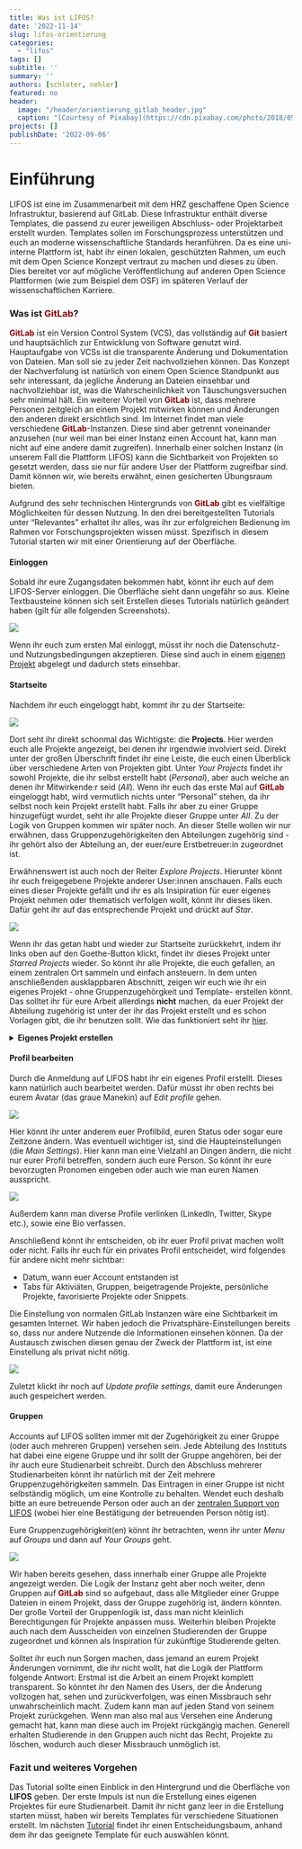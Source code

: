 ```yaml
---
title: Was ist LIFOS? 
date: '2022-11-14'
slug: lifos-orientierung
categories:
  - "lifos"
tags: []
subtitle: ''
summary: ''
authors: [schloter, nehler]   
featured: no
header:
  image: "/header/orientierung_gitlab_header.jpg" 
  caption: "[Courtesy of Pixabay](https://cdn.pixabay.com/photo/2018/05/26/14/53/directory-3431477_960_720.jpg)"
projects: []
publishDate: '2022-09-06'  
--- 
```

   
# Einführung   

LIFOS ist eine im Zusammenarbeit mit dem HRZ geschaffene Open Science Infrastruktur, basierend auf GitLab. Diese Infrastruktur enthält diverse Templates, die passend zu eurer jeweiligen Abschluss- oder Projektarbeit erstellt wurden. Templates sollen im Forschungsprozess unterstützen und euch an moderne wissenschaftliche Standards heranführen. Da es eine uni-interne Plattform ist, habt ihr einen lokalen, geschützten Rahmen, um euch mit dem Open Science Konzept vertraut zu machen und dieses zu üben. Dies bereitet vor auf mögliche Veröffentlichung auf anderen Open Science Plattformen (wie zum Beispiel dem OSF) im späteren Verlauf der wissenschaftlichen Karriere.

### Was ist <span style="color: darkred;">**GitLab**</span>? 

<span style="color: darkred;">**GitLab**</span> ist ein Version Control System (VCS), das vollständig auf <span style="color: darkred;">**Git**</span> basiert und hauptsächlich zur Entwicklung von Software genutzt wird. Hauptaufgabe von VCSs ist die transparente Änderung und Dokumentation von Dateien. Man soll sie zu jeder Zeit nachvollziehen können. Das Konzept der Nachverfolung ist natürlich von einem Open Science Standpunkt aus sehr interessant, da jegliche Änderung an Dateien einsehbar und nachvollziehbar ist, was die Wahrscheinlichkeit von Täuschungsversuchen sehr minimal hält. Ein weiterer Vorteil von <span style="color: darkred;">**GitLab**</span> ist, dass mehrere Personen zeitgleich an einem Projekt mitwirken können und Änderungen den anderen direkt ersichtlich sind. Im Internet findet man viele verschiedene <span style="color: darkred;">**GitLab**</span>-Instanzen. Diese sind aber getrennt voneinander anzusehen (nur weil man bei einer Instanz einen Account hat, kann man nicht auf eine andere damit zugreifen). Innerhalb einer solchen Instanz (in unserem Fall die Plattform LIFOS) kann die Sichtbarkeit von Projekten so gesetzt werden, dass sie nur für andere User der Plattform zugreifbar sind. Damit können wir, wie bereits erwähnt, einen gesicherten Übungsraum bieten. 

Aufgrund des sehr technischen Hintergrunds von <span style="color: darkred;">**GitLab**</span> gibt es vielfältige Möglichkeiten für dessen Nutzung. In den drei bereitgestellten Tutorials unter "Relevantes" erhaltet ihr alles, was ihr zur erfolgreichen Bedienung im Rahmen vor Forschungsprojekten wissen müsst. Spezifisch in diesem Tutorial starten wir mit einer Orientierung auf der Oberfläche.

#### Einloggen

Sobald ihr eure Zugangsdaten bekommen habt, könnt ihr euch auf dem LIFOS-Server einloggen. Die Oberfläche sieht dann ungefähr so aus. Kleine Textbausteine können sich seit Erstellen dieses Tutorials natürlich geändert haben (gilt für alle folgenden Screenshots).

![](/post/gitlaborientierung_Einloggen.png)
 
Wenn ihr euch zum ersten Mal einloggt, müsst ihr noch die Datenschutz- und Nutzungsbedingungen akzeptieren. Diese sind auch in einem [eigenen Projekt](https://lifos.uni-frankfurt.de/root/guidelines/-/tree/main) abgelegt und dadurch stets einsehbar.

#### Startseite

Nachdem ihr euch eingeloggt habt, kommt ihr zu der Startseite: 

![](/post/gitlaborientierung_projectsstartsite.png)

Dort seht ihr direkt schonmal das Wichtigste: die **Projects**. Hier werden euch alle Projekte angezeigt, bei denen ihr irgendwie involviert seid. Direkt unter der großen Überschrift findet ihr eine Leiste, die euch einen Überblick über verschiedene Arten von Projekten gibt. Unter *Your Projects* findet ihr sowohl Projekte, die ihr selbst erstellt habt (*Personal*), aber auch welche an denen ihr Mitwirkende:r seid (*All*). Wenn ihr euch das erste Mal auf <span style="color: darkred;">**GitLab**</span> eingeloggt habt, wird vermutlich nichts unter "Personal" stehen, da ihr selbst noch kein Projekt erstellt habt. Falls ihr aber zu einer Gruppe hinzugefügt wurdet, seht ihr alle Projekte dieser Gruppe unter *All*. Zu der Logik von Gruppen kommen wir später noch. An dieser Stelle wollen wir nur erwähnen, dass Gruppenzugehörigkeiten den Abteilungen zugehörig sind - ihr gehört also der Abteilung an, der euer/eure Erstbetreuer:in zugeordnet ist.

Erwähnenswert ist auch noch der Reiter *Explore Projects*. Hierunter könnt ihr euch freigegebene Projekte anderer User:innen anschauen. Falls euch eines dieser Projekte gefällt und ihr es als Insipiration für euer eigenes Projekt nehmen oder thematisch verfolgen wollt, könnt ihr dieses liken. Dafür geht ihr auf das entsprechende Projekt und drückt auf *Star*. 

![](/post/gitlaborientierung_Star.png)

Wenn ihr das getan habt und wieder zur Startseite zurückkehrt, indem ihr links oben auf den Goethe-Button klickt, findet ihr dieses Projekt unter *Starred Projects* wieder. So könnt ihr alle Projekte, die euch gefallen, an einem zentralen Ort sammeln und einfach ansteuern. In dem unten anschließenden ausklappbaren Abschnitt, zeigen wir euch wie ihr ein eigenes Projekt - ohne Gruppenzugehörgkeit und Template- erstellen könnt. Das solltet ihr für eure Arbeit allerdings **nicht** machen, da euer Projekt der Abteilung zugehörig ist unter der ihr das Projekt erstellt und es schon Vorlagen gibt, die ihr benutzen sollt. Wie das funktioniert seht ihr [hier](#). 

<!-- Diesem Abschnitt sollte nochmal ein Sinn gegeben werden - warum sollte das in dem Moment gemacht werden? Sehen, wie es auf dem Bildschirm erscheint? Wir müssten schon einen besseren Hintergund finden. Ansonsten wäre es vielleicht gut, das nochmal aufzuschieben und das erste Tutorial wirklich auf der Oberflächlichen Ebene zu belassen -->

<details><summary> **Eigenes Projekt erstellen** </summary>

Um ein eigenes Projekt zu erstellen, geht ihr auf der LIFOS-Startseite rechts auf **New project**.

![](/post/gitlaborientierung_newproject.png)

Anschließend öffnet sich eine Seite auf der ihr 4 Möglichkeiten vorfindet: 

![](/post/gitlaborientierung_newprojectoptions2.png)  

Um ein komplett eigenes Projekt zu erstellen, wählt ihr *Create Blank Project*.
Hier gebt ihr dem Projekt einen Namen und stellt das Visibility-Level ein (*internal*). 

Bei der Project-URL ordnet ihr das Projekt euch selbst zu, indem ihr einfach euren Usernamen auswählt. Dann braucht ihr noch ein Project Slug, welches am besten eurem Projektnamen ähneln sollte, da ihr das Projekt so am besten wiederfindet. 

![](/post/gitlaborientierung_newblankproject.png) 
Am Ende klickt ihr auf *Create Project* und ihr habt ein eigenes Projekt erstellt - ohne Gruppenzugehörigkeit oder Vorlage. 

</details>

#### Profil bearbeiten

Durch die Anmeldung auf LIFOS habt ihr ein eigenes Profil erstellt. Dieses kann natürlich auch bearbeitet werden. Dafür müsst ihr oben rechts bei eurem Avatar (das graue Manekin) auf *Edit profile* gehen.  

![](/post/gitlaborientierung_avatar.png)

Hier könnt ihr unter anderem euer Profilbild, euren Status oder sogar eure Zeitzone ändern. Was eventuell wichtiger ist, sind die Haupteinstellungen (die *Main Settings*). Hier kann man eine Vielzahl an Dingen ändern, die nicht nur eurer Profil betreffen, sondern auch eure Person. So könnt ihr eure bevorzugten Pronomen eingeben oder auch wie man euren Namen ausspricht. 

![](/post/gitlaborientierung_MainSettings.png)

Außerdem kann man diverse Profile verlinken (LinkedIn, Twitter, Skype etc.), sowie eine Bio verfassen. 

Anschließend könnt ihr entscheiden, ob ihr euer Profil privat machen wollt oder nicht. Falls ihr euch für ein privates Profil entscheidet, wird folgendes für andere nicht mehr sichtbar: 

- Datum, wann euer Account entstanden ist
- Tabs für Aktiviäten, Gruppen, beigetragende Projekte, persönliche Projekte, favorisierte Projekte oder Snippets. 

Die Einstellung von normalen GitLab Instanzen wäre eine Sichtbarkeit im gesamten Internet. Wir haben jedoch die Privatsphäre-Einstellungen bereits so, dass nur andere Nutzende die Informationen einsehen können. Da der Austausch zwischen diesen genau der Zweck der Plattform ist, ist eine Einstellung als privat nicht nötig.

![](/post/gitlaborientierung_privateSettings.png)

Zuletzt klickt ihr noch auf *Update profile settings*, damit eure Änderungen auch gespeichert werden. 

#### Gruppen

Accounts auf LIFOS sollten immer mit der Zugehörigkeit zu einer Gruppe (oder auch mehreren Gruppen) versehen sein. Jede Abteilung des Instituts hat dabei eine eigene Gruppe und ihr sollt der Gruppe angehören, bei der ihr auch eure Studienarbeit schreibt. Durch den Abschluss mehrerer Studienarbeiten könnt ihr natürlich mit der Zeit mehrere Gruppenzugehörigkeiten sammeln. Das Eintragen in einer Gruppe ist nicht selbständig möglich, um eine Kontrolle zu behalten. Wendet euch deshalb bitte an eure betreuende Person oder auch an der [zentralen Support von LIFOS](mailto:lifos@uni-frankurt.de) (wobei hier eine Bestätigung der betreuenden Person nötig ist).

Eure Gruppenzugehörigkeit(en) könnt ihr betrachten, wenn ihr unter *Menu* auf *Groups* und dann auf *Your Groups* geht.

![](/post/gitlaborientierung_yourgroups.png)

Wir haben bereits gesehen, dass innerhalb einer Gruppe alle Projekte angezeigt werden. Die Logik der Instanz geht aber noch weiter, denn Gruppen auf <span style="color: darkred;">**GitLab**</span> sind so aufgebaut, dass alle Mitglieder einer Gruppe Dateien in einem Projekt, dass der Gruppe zugehörig ist, ändern könnten. Der große Vorteil der Gruppenlogik ist, dass man nicht kleinlich Berechtigungen für Projekte anpassen muss. Weiterhin bleiben Projekte auch nach dem Ausscheiden von einzelnen Studierenden der Gruppe zugeordnet und können als Inspiration für zukünftige Studierende gelten. 

Solltet ihr euch nun Sorgen machen, dass jemand an eurem Projekt Änderungen vornimmt, die ihr nicht wollt, hat die Logik der Plattform folgende Antwort: Erstmal ist die Arbeit an einem Projekt komplett transparent. So könntet ihr den Namen des Users, der die Änderung vollzogen hat, sehen und zurückverfolgen, was einen Missbrauch sehr unwahrscheinlich macht. Zudem kann man auf jeden Stand von seinem Projekt zurückgehen. Wenn man also mal aus Versehen eine Änderung gemacht hat, kann man diese auch im Projekt rückgängig machen. Generell erhalten Studierende in den Gruppen auch nicht das Recht, Projekte zu löschen, wodurch auch dieser Missbrauch unmöglich ist. 

### Fazit und weiteres Vorgehen  

Das Tutorial sollte einen Einblick in den Hintergrund und die Oberfläche von **LIFOS** geben. Der erste Impuls ist nun die Erstellung eines eigenen Projektes für eure Studienarbeit. Damit ihr nicht ganz leer in die Erstellung starten müsst, haben wir bereits Templates für verschiedene Situationen erstellt. Im nächsten [Tutorial](#) findet ihr einen Entscheidungsbaum, anhand dem ihr das geeignete Template für euch auswählen könnt. 

